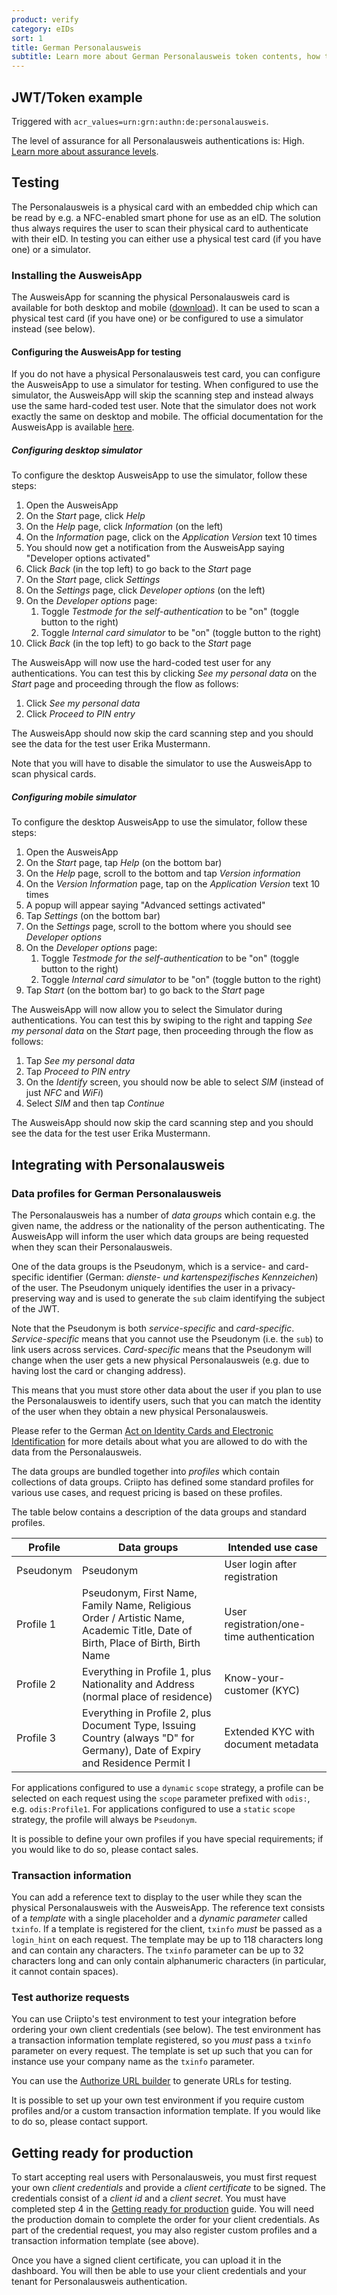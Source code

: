 ```yaml
---
product: verify
category: eIDs
sort: 1
title: German Personalausweis
subtitle: Learn more about German Personalausweis token contents, how to test your integration and how to gain access to production.
---
```



## JWT/Token example

Triggered with `acr_values=urn:grn:authn:de:personalausweis`.

<Highlight icon="info">

The level of assurance for all Personalausweis authentications is: High.
[Learn more about assurance levels](https://ec.europa.eu/digital-building-blocks/wikis/display/DIGITAL/eIDAS+Levels+of+Assurance).

</Highlight>

<GermanPersonalausweisJwtSnippet />

## Testing
The Personalausweis is a physical card with an embedded chip which can be read by e.g. a NFC-enabled smart phone for use as an eID.
The solution thus always requires the user to scan their physical card to authenticate with their eID.
In testing you can either use a physical test card (if you have one) or a simulator.

### Installing the AusweisApp
The AusweisApp for scanning the physical Personalausweis card is available for both desktop and mobile ([download](https://www.ausweisapp.bund.de/en/download)).
It can be used to scan a physical test card (if you have one) or be configured to use a simulator instead (see below).

#### Configuring the AusweisApp for testing
If you do not have a physical Personalausweis test card, you can configure the AusweisApp to use a simulator for testing.
When configured to use the simulator, the AusweisApp will skip the scanning step and instead always use the same hard-coded test user.
Note that the simulator does not work exactly the same on desktop and mobile.
The official documentation for the AusweisApp is available [here](https://www.ausweisapp.bund.de/fileadmin/user_upload/AusweisApp-2.2.2-NetInstallation_Integration.pdf).

##### Configuring desktop simulator
To configure the desktop AusweisApp to use the simulator, follow these steps:
1. Open the AusweisApp
2. On the *Start* page, click *Help*
3. On the *Help* page, click *Information* (on the left)
4. On the *Information* page, click on the *Application Version* text 10 times
5. You should now get a notification from the AusweisApp saying "Developer options activated"
6. Click *Back* (in the top left) to go back to the *Start* page
7. On the *Start* page, click *Settings*
8. On the *Settings* page, click *Developer options* (on the left)
9. On the *Developer options* page:
    1. Toggle *Testmode for the self-authentication* to be "on" (toggle button to the right)
    2. Toggle *Internal card simulator* to be "on" (toggle button to the right)
10. Click *Back* (in the top left) to go back to the *Start* page

The AusweisApp will now use the hard-coded test user for any authentications.
You can test this by clicking *See my personal data* on the *Start* page and proceeding through the flow as follows:
1. Click *See my personal data*
2. Click *Proceed to PIN entry*

The AusweisApp should now skip the card scanning step and you should see the data for the test user Erika Mustermann.

Note that you will have to disable the simulator to use the AusweisApp to scan physical cards.

##### Configuring mobile simulator
To configure the desktop AusweisApp to use the simulator, follow these steps:
1. Open the AusweisApp
2. On the *Start* page, tap *Help* (on the bottom bar)
3. On the *Help* page, scroll to the bottom and tap *Version information*
4. On the *Version Information* page, tap on the *Application Version* text 10 times
5. A popup will appear saying "Advanced settings activated"
6. Tap *Settings* (on the bottom bar)
7. On the *Settings* page, scroll to the bottom where you should see *Developer options*
8. On the *Developer options* page:
    1. Toggle *Testmode for the self-authentication* to be "on" (toggle button to the right)
    2. Toggle *Internal card simulator* to be "on" (toggle button to the right)
9. Tap *Start* (on the bottom bar) to go back to the *Start* page

The AusweisApp will now allow you to select the Simulator during authentications.
You can test this by swiping to the right and tapping *See my personal data* on the *Start* page, then proceeding through the flow as follows:
1. Tap *See my personal data*
2. Tap *Proceed to PIN entry*
3. On the *Identify* screen, you should now be able to select *SIM* (instead of just *NFC* and *WiFi*)
4. Select *SIM* and then tap *Continue*

The AusweisApp should now skip the card scanning step and you should see the data for the test user Erika Mustermann.

## Integrating with Personalausweis

### Data profiles for German Personalausweis
The Personalausweis has a number of *data groups* which contain e.g. the given name, the address or the nationality of the person authenticating.
The AusweisApp will inform the user which data groups are being requested when they scan their Personalausweis.

One of the data groups is the Pseudonym, which is a service- and card-specific identifier (German: *dienste- und kartenspezifisches Kennzeichen*) of the user.
The Pseudonym uniquely identifies the user in a privacy-preserving way and is used to generate the `sub` claim identifying the subject of the JWT.

<Highlight icon="exclamation" warning>

Note that the Pseudonym is both *service-specific* and *card-specific*.
*Service-specific* means that you cannot use the Pseudonym (i.e. the `sub`) to link users across services.
*Card-specific* means that the Pseudonym will change when the user gets a new physical Personalausweis (e.g. due to having lost the card or changing address).

This means that you must store other data about the user if you plan to use the Personalausweis to identify users, such that you can match the identity of the user when they obtain a new physical Personalausweis.

Please refer to the German [Act on Identity Cards and Electronic Identification](https://www.gesetze-im-internet.de/englisch_pauswg/englisch_pauswg.html) for more details about what you are allowed to do with the data from the Personalausweis.
</Highlight>

The data groups are bundled together into *profiles* which contain collections of data groups.
Criipto has defined some standard profiles for various use cases, and request pricing is based on these profiles.

The table below contains a description of the data groups and standard profiles.

<table>
    <thead>
        <tr>
            <th>Profile</th>
            <th>Data groups</th>
            <th>Intended use case</th>
        </tr>
    </thead>
    <tbody>
        <tr>
            <td>Pseudonym</td>
            <td>Pseudonym</td>
            <td>User login after registration</td>
        </tr>
        <tr>
            <td>Profile 1</td>
            <td>Pseudonym, First Name, Family Name, Religious Order / Artistic Name, Academic Title, Date of Birth, Place of Birth, Birth Name</td>
            <td>User registration/one-time authentication</td>
        </tr>
        <tr>
            <td>Profile 2</td>
            <td>Everything in Profile 1, plus Nationality and Address (normal place of residence)</td>
            <td>Know-your-customer (KYC)</td>
        </tr>
        <tr>
            <td>Profile 3</td>
            <td>Everything in Profile 2, plus Document Type, Issuing Country (always "D" for Germany), Date of Expiry and Residence Permit I</td>
            <td>Extended KYC with document metadata</td>
        </tr>
    </tbody>
</table>

For applications configured to use a `dynamic` `scope` strategy, a profile can be selected on each request using the `scope` parameter prefixed with `odis:`, e.g. `odis:Profile1`.
For applications configured to use a `static` `scope` strategy, the profile will always be `Pseudonym`.

It is possible to define your own profiles if you have special requirements; if you would like to do so, please contact sales.

### Transaction information
You can add a reference text to display to the user while they scan the physical Personalausweis with the AusweisApp.
The reference text consists of a _template_ with a single placeholder and a _dynamic parameter_ called `txinfo`.
If a template is registered for the client, `txinfo` _must_ be passed as a `login_hint` on each request.
The template may be up to 118 characters long and can contain any characters.
The `txinfo` parameter can be up to 32 characters long and can only contain alphanumeric characters (in particular, it cannot contain spaces).

### Test authorize requests
You can use Criipto's test environment to test your integration before ordering your own client credentials (see below).
The test environment has a transaction information template registered, so you _must_ pass a `txinfo` parameter on every request.
The template is set up such that you can for instance use your company name as the `txinfo` parameter.

You can use the [Authorize URL builder](/verify/guides/authorize-url-builder) to generate URLs for testing.

It is possible to set up your own test environment if you require custom profiles and/or a custom transaction information template.
If you would like to do so, please contact support.

## Getting ready for production
To start accepting real users with Personalausweis, you must first request your own _client credentials_ and provide a _client certificate_ to be signed.
The credentials consist of a _client id_ and a _client secret_.
You must have completed step 4 in the [Getting ready for production](/verify/guides/production) guide. You will need the production domain to complete the order for your client credentials.
As part of the credential request, you may also register custom profiles and a transaction information template (see above).

Once you have a signed client certificate, you can upload it in the dashboard.
You will then be able to use your client credentials and your tenant for Personalausweis authentication.